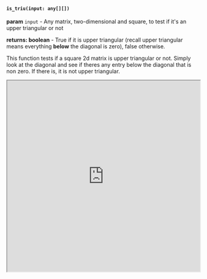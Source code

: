 


#### `is_triu(input: any[][])`

**param** `input` - Any matrix, two-dimensional and square, to test if it's an upper triangular or not

**returns: boolean** - True if it is upper triangular (recall upper triangular means everything **below** the diagonal is zero), false otherwise.

This function tests if a square 2d matrix is upper triangular or not. Simply look at the diagonal and see if theres any entry below the diagonal that is non zero. If there is, it is not upper triangular.


<iframe src="https://hlab.app/s/docs/is_triu_hbook"
    width="100%"
    height="500px">
  </iframe>
